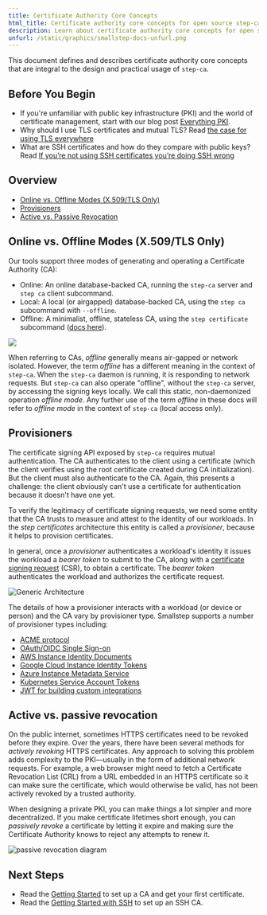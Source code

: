 ```yaml
---
title: Certificate Authority Core Concepts
html_title: Certificate authority core concepts for open source step-ca
description: Learn about certificate authority core concepts for open source step-ca
unfurl: /static/graphics/smallstep-docs-unfurl.png
---
```



This document defines and describes certificate authority core concepts that are integral to the design
and practical usage of `step-ca`.

## Before You Begin

* If you're unfamiliar with public key infrastructure (PKI) and the world of certificate management, start with our blog post [Everything PKI](https://smallstep.com/blog/everything-pki/).
* Why should I use TLS certificates and mutual TLS? Read [the case for using TLS everywhere](https://smallstep.com/blog/use-tls/)
* What are SSH certificates and how do they compare with public keys? Read [If you’re not using SSH certificates you’re doing SSH wrong](https://smallstep.com/blog/use-ssh-certificates/)

## Overview

- [Online vs. Offline Modes (X.509/TLS Only)](#online-vs-offline-modes-x509-tls-only)
- [Provisioners](#provisioners)
- [Active vs. Passive Revocation](#active-vs-passive-revocation)

## Online vs. Offline Modes (X.509/TLS Only)

Our tools support three modes of generating and operating a Certificate Authority (CA):
* Online: An online database-backed CA, running the `step-ca` server and `step ca` client subcommand.
* Local: A local (or airgapped) database-backed CA, using the `step ca` subcommand with `--offline`.
* Offline: A minimalist, offline, stateless CA, using the `step certificate` subcommand
  ([docs here][stateless-ca]).

![](../../../static/images/cas-three-ways.png)

When referring to CAs, _offline_ generally means air-gapped or network isolated.
However, the term _offline_ has a different meaning in the context of `step-ca`.
When the `step-ca` daemon is running, it is responding to network requests.
But `step-ca` can also operate "offline", without the `step-ca` server, by accessing the signing keys locally.
We call this static, non-daemonized operation _offline mode_.
Any further use of the term _offline_ in these docs will refer to _offline mode_ in the context of `step-ca` (local access only).

[stateless-ca]: /docs/step-cli/basic-crypto-operations#run-an-offline-x509-certificate-authority
[stateful-ca]: /docs/step-ca/getting-started

## Provisioners

The certificate signing API exposed by `step-ca` requires mutual
authentication. The CA authenticates to the client using a certificate (which
the client verifies using the root certificate created during CA initialization). 
But the client must also authenticate to the CA. Again, this
presents a challenge: the client obviously can't use a certificate for
authentication because it doesn't have one yet.

To verify the legitimacy of certificate signing requests, we need some entity
that the CA trusts to measure and attest to the identity of our workloads. In
the _step certificates_ architecture this entity is called a _provisioner_,
because it helps to provision certificates.

In general, once a _provisioner_ authenticates a workload's identity it issues
the workload a _bearer token_ to submit to the CA, along with a [certificate
signing
request](https://smallstep.com/blog/everything-pki.html#certificate-signing-requests
'CSR') (CSR), to obtain a certificate. The _bearer token_ authenticates the
workload and authorizes the certificate request.

![Generic Architecture](https://i.imgur.com/zH4RYEj.png 'Generic Architecture')

The details of how a provisioner interacts with a workload (or device or
person) and the CA vary by provisioner type. Smallstep supports a number of
provisioner types including:

- [ACME protocol](/docs/step-ca/configuration#acme)
- [OAuth/OIDC Single Sign-on](/docs/step-ca/configuration#oauthoidc-single-sign-on)
- [AWS Instance Identity Documents](/docs/step-ca/configuration#aws)
- [Google Cloud Instance Identity Tokens](/docs/step-ca/configuration#gcp)
- [Azure Instance Metadata Service](/docs/step-ca/configuration#azure) 
- [Kubernetes Service Account Tokens](/docs/step-ca/configuration#k8ssa-kubernetes-service-account) 
- [JWT for building custom integrations](/docs/step-ca/configuration#jwt)

## Active vs. passive revocation

On the public internet, sometimes HTTPS certificates need to be revoked before
they expire. Over the years, there have been several methods for _actively
revoking_ HTTPS certificates. Any approach to solving this problem adds
complexity to the PKI—usually in the form of additional network requests. For
example, a web browser might need to fetch a Certificate Revocation List (CRL)
from a URL embedded in an HTTPS certificate so it can make sure the
certificate, which would otherwise be valid, has not been actively revoked by
a trusted authority.

When designing a private PKI, you can make things a lot simpler and more
decentralized. If you make certificate lifetimes short enough, you can
_passively revoke_ a certificate by letting it expire and making sure the
Certificate Authority knows to reject any attempts to renew it.

![passive revocation diagram](../../../static/images/passive-revocation.png)

## Next Steps

- Read the [Getting Started](/docs/step-ca/getting-started) to set up a CA and get your first certificate.
- Read the [Getting Started with SSH](/docs/step-ca/ssh-getting-started) to set up an SSH CA.
